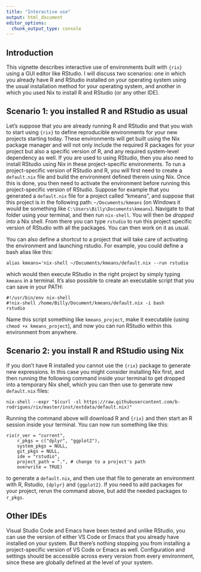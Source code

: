 ```yaml
---
title: "Interactive use"
output: html_document
editor_options:
  chunk_output_type: console
---
```


## Introduction

This vignette describes interactive use of environments built with `{rix}` using
a GUI editor like RStudio. I will discuss two scenarios: one in which you
already have R and RStudio installed on your operating system using the usual
installation method for your operating system, and another in which you used Nix
to install R and RStudio (or any other IDE).

## Scenario 1: you installed R and RStudio as usual

Let's suppose that you are already running R and RStudio and that you wish to
start using `{rix}` to define reproducible environments for your new projects
starting today. These environments will get built using the Nix package manager
and will not only include the required R packages for your project but also a
specific version of R, and any required system-level dependency as well. If you
are used to using RStudio, then you also need to install RStudio using Nix in
these project-specific environments. To run a project-specific version of
RStudio and R, you will first need to create a `default.nix` file and build the
environment defined therein using Nix. Once this is done, you then need to
activate the environment before running this project-specific version of
RStudio. Suppose for example that you generated a `default.nix` file for a
project called "kmeans", and suppose that this project is in the following path:
`~/Documents/kmeans` (on Windows it would be something like
`C:\Users\Billy\Documents\kmeans`). Navigate to that folder using your terminal,
and then run `nix-shell`. You will then be *dropped into* a Nix shell. From
there you can type `rstudio` to run this project specific version of RStudio
with all the packages. You can then work on it as usual.

You can also define a shortcut to a project that will take care of activating
the environment and launching rstudio. For example, you could define a bash
alias like this:

```
alias kmeans='nix-shell ~/Documents/kmeans/default.nix --run rstudio
```

which would then execute RStudio in the right project by simply typing `kmeans`
in a terminal. It's also possible to create an executable script that you can
save in your PATH:

```
#!/usr/bin/env nix-shell
#!nix-shell /home/Billy/Document/kmeans/default.nix -i bash
rstudio
```

Name this script something like `kmeans_project`, make it executable (using
`chmod +x kmeans_project`), and now you can run RStudio within this environment
from anywhere.

## Scenario 2: you install R and RStudio using Nix

If you don't have R installed you cannot use the `{rix}` package to generate new
expressions. In this case you might consider installing Nix first, and then
running the following command inside your terminal to get dropped into a
temporary Nix shell, which you can then use to generate new `default.nix` files:

```
nix-shell --expr "$(curl -sl https://raw.githubusercontent.com/b-rodrigues/rix/master/inst/extdata/default.nix)"
```

Running the command above will download R and `{rix}` and then start an R
session inside your terminal. You can now run something like this:

```
rix(r_ver = "current",
    r_pkgs = c("dplyr", "ggplot2"),
    system_pkgs = NULL,
    git_pkgs = NULL,
    ide = "rstudio",
    project_path = ".", # change to a project's path
    overwrite = TRUE)
```

to generate a `default.nix`, and then use that file to generate an environment
with R, Rstudio, `{dplyr}` and `{ggplot2}`. If you need to add packages for your
project, rerun the command above, but add the needed packages to `r_pkgs`.

## Other IDEs

Visual Studio Code and Emacs have been tested and unlike RStudio, you can use
the version of either VS Code or Emacs that you already have installed on your
system. But there's nothing stopping you from installing a project-specific
version of VS Code or Emacs as well. Configuration and settings should be
accessible across every version from every environment, since these are globally
defined at the level of your system.

